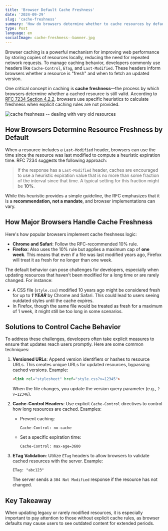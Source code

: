 ```yaml
---
title: 'Browser Default Cache Freshness'
date: '2024-09-29'
slug: 'cache-freshness'
summary: 'How do browsers determine whether to cache resources by default? What happens to our resources when cache settings are not manually configured?'
type: Post
language: en
socialImage: cache-freshness--banner.jpg
---
```


Browser caching is a powerful mechanism for improving web performance by storing copies of resources locally, reducing the need for repeated network requests. To manage caching behavior, developers commonly use headers like `Cache-Control`, `ETag`, and `Last-Modified`. These headers inform browsers whether a resource is "fresh" and when to fetch an updated version.

One critical concept in caching is **cache freshness**—the process by which browsers determine whether a cached resource is still valid. According to [RFC 7234 Section 4.2.2](https://datatracker.ietf.org/doc/html/rfc7234#section-4.2.2), browsers use specific heuristics to calculate freshness when explicit caching rules are not provided.


<div className="relative w-full aspect-[16/9]">
  <Image src="/images/posts/cache-freshness--banner.jpg" fill className="object-cover"  alt="cache freshness -- dealing with very old resources" />
</div>

## How Browsers Determine Resource Freshness by Default

When a resource includes a `Last-Modified` header, browsers can use the time since the resource was last modified to compute a heuristic expiration time. RFC 7234 suggests the following approach:

> If the response has a `Last-Modified` header, caches are encouraged to use a heuristic expiration value that is no more than some fraction of the interval since that time. A typical setting for this fraction might be **10%**.

While this heuristic provides a simple guideline, the RFC emphasizes that it is a **recommendation, not a mandate**, and browser implementations can vary.

## How Major Browsers Handle Cache Freshness

Here's how popular browsers implement cache freshness logic:
- **Chrome and Safari**: Follow the RFC-recommended 10% rule.
- **Firefox**: Also uses the 10% rule but applies a maximum cap of **one week**. This means that even if a file was last modified years ago, Firefox will treat it as fresh for no longer than one week.


The default behavior can pose challenges for developers, especially when updating resources that haven't been modified for a long time or are rarely changed. For instance:
- A CSS file (`style.css`) modified 10 years ago might be considered fresh for up to ***1 YEAR*** by Chrome and Safari. This could lead to users seeing outdated styles until the cache expires.
- In Firefox, though the same file would be treated as fresh for a maximum of 1 week, it might still be too long in some scenarios.

## Solutions to Control Cache Behavior

To address these challenges, developers often take explicit measures to ensure that updates reach users promptly. Here are some common techniques:

1. **Versioned URLs**:
   Append version identifiers or hashes to resource URLs. This creates unique URLs for updated resources, bypassing cached versions.
   Example:
   ```html
   <link rel="stylesheet" href="style.css?v=12345">
   ```
   When the file changes, you update the version query parameter (e.g., `?v=12346`).

2. **Cache-Control Headers**:
   Use explicit `Cache-Control` directives to control how long resources are cached.
   Examples:
   - Prevent caching:
     ```
     Cache-Control: no-cache
     ```
   - Set a specific expiration time:
     ```
     Cache-Control: max-age=3600
     ```

3. **ETag Validation**:
   Utilize `ETag` headers to allow browsers to validate cached resources with the server.
   Example:
   ```
   ETag: "abc123"
   ```
   The server sends a `304 Not Modified` response if the resource has not changed.

## Key Takeaway

When updating legacy or rarely modified resources, it is especially important to pay attention to those without explicit cache rules, as browser defaults may cause users to see outdated content for extended periods.
